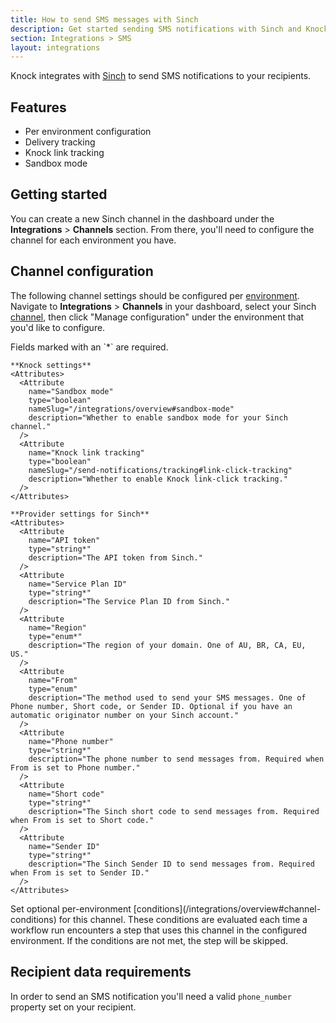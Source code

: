 ```yaml
---
title: How to send SMS messages with Sinch
description: Get started sending SMS notifications with Sinch and Knock.
section: Integrations > SMS
layout: integrations
---
```


Knock integrates with <a href="https://sinch.com/" target="_blank">Sinch</a> to send SMS notifications to your recipients.

## Features

- Per environment configuration
- Delivery tracking
- Knock link tracking
- Sandbox mode

## Getting started

You can create a new Sinch channel in the dashboard under the **Integrations** > **Channels** section. From there, you'll need to configure the channel for each environment you have.

## Channel configuration

The following channel settings should be configured per [environment](/concepts/environments). Navigate to **Integrations** > **Channels** in your dashboard, select your Sinch [channel](/concepts/channels), then click "Manage configuration" under the environment that you'd like to configure.

<AccordionGroup>
  <Accordion title="Settings">
    Fields marked with an `*` are required.
    
    **Knock settings**
    <Attributes>
      <Attribute
        name="Sandbox mode"
        type="boolean"
        nameSlug="/integrations/overview#sandbox-mode"
        description="Whether to enable sandbox mode for your Sinch channel."
      />
      <Attribute
        name="Knock link tracking"
        type="boolean"
        nameSlug="/send-notifications/tracking#link-click-tracking"
        description="Whether to enable Knock link-click tracking."
      />
    </Attributes>

    **Provider settings for Sinch**
    <Attributes>
      <Attribute
        name="API token"
        type="string*"
        description="The API token from Sinch."
      />
      <Attribute
        name="Service Plan ID"
        type="string*"
        description="The Service Plan ID from Sinch."
      />
      <Attribute
        name="Region"
        type="enum*"
        description="The region of your domain. One of AU, BR, CA, EU, US."
      />
      <Attribute
        name="From"
        type="enum"
        description="The method used to send your SMS messages. One of Phone number, Short code, or Sender ID. Optional if you have an automatic originator number on your Sinch account."
      />
      <Attribute
        name="Phone number"
        type="string*"
        description="The phone number to send messages from. Required when From is set to Phone number."
      />
      <Attribute
        name="Short code"
        type="string*"
        description="The Sinch short code to send messages from. Required when From is set to Short code."
      />
      <Attribute
        name="Sender ID"
        type="string*"
        description="The Sinch Sender ID to send messages from. Required when From is set to Sender ID."
      />
    </Attributes>

  </Accordion>
  <Accordion title="Conditions">
    Set optional per-environment [conditions](/integrations/overview#channel-conditions) for this channel. These conditions are evaluated each time a workflow run encounters a step that uses this channel in the configured environment. If the conditions are not met, the step will be skipped.
  </Accordion>
</AccordionGroup>

## Recipient data requirements

In order to send an SMS notification you'll need a valid `phone_number` property set on your recipient.
